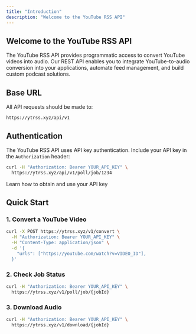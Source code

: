 ```yaml
---
title: "Introduction"
description: "Welcome to the YouTube RSS API"
---
```


## Welcome to the YouTube RSS API

The YouTube RSS API provides programmatic access to convert YouTube videos into audio. Our REST API enables you to integrate YouTube-to-audio conversion into your applications, automate feed management, and build custom podcast solutions.

## Base URL

All API requests should be made to:

```
https://ytrss.xyz/api/v1
```

## Authentication

The YouTube RSS API uses API key authentication. Include your API key in the `Authorization` header:

```bash
curl -H "Authorization: Bearer YOUR_API_KEY" \
  https://ytrss.xyz/api/v1/poll/job/1234
```

<Card title="Get Your API Key" icon="key" href="/guides/authentication">
    Learn how to obtain and use your API key
</Card>

## Quick Start

### 1. Convert a YouTube Video


```bash
curl -X POST https://ytrss.xyz/v1/convert \
  -H "Authorization: Bearer YOUR_API_KEY" \
  -H "Content-Type: application/json" \
  -d '{
    "urls": ["https://youtube.com/watch?v=VIDEO_ID"],
  }'
```

### 2. Check Job Status

```bash
curl -H "Authorization: Bearer YOUR_API_KEY" \
  https://ytrss.xyz/v1/poll/job/{jobId}
```

### 3. Download Audio

```bash
curl -H "Authorization: Bearer YOUR_API_KEY" \
  https://ytrss.xyz/v1/download/{jobId}
```
